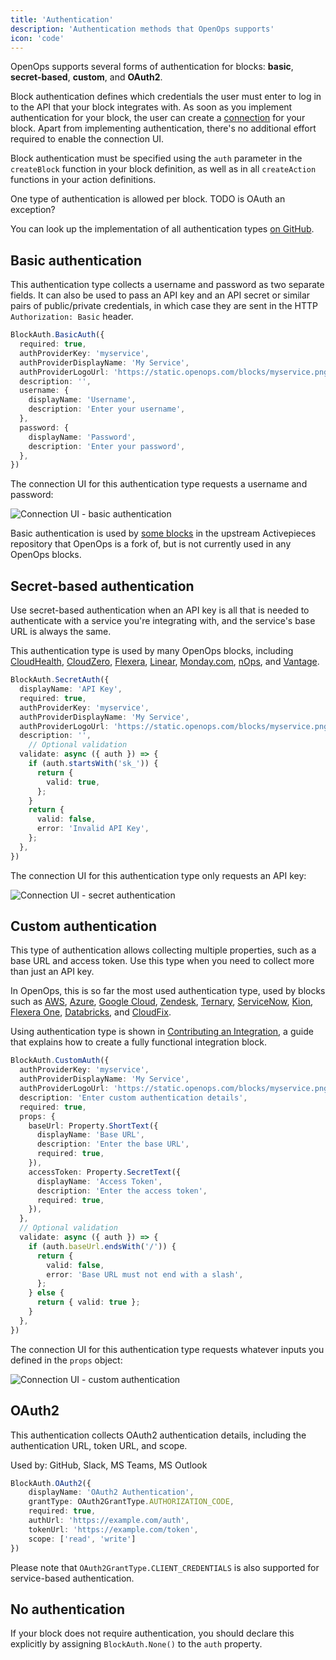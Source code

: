 ```yaml
---
title: 'Authentication'
description: 'Authentication methods that OpenOps supports'
icon: 'code'
---
```


OpenOps supports several forms of authentication for blocks: **basic**, **secret-based**, **custom**, and **OAuth2**.

Block authentication defines which credentials the user must enter to log in to the API that your block integrates with. As soon as you implement authentication for your block, the user can create a [connection](/cloud-access/access-levels-permissions) for your block. Apart from implementing authentication, there's no additional effort required to enable the connection UI.

Block authentication must be specified using the `auth` parameter in the `createBlock` function in your block definition, as well as in all `createAction` functions in your action definitions.

One type of authentication is allowed per block. TODO is OAuth an exception?

You can look up the implementation of all authentication types [on GitHub](https://github.com/openops-cloud/openops/blob/main/packages/blocks/framework/src/lib/property/authentication/index.ts).

## Basic authentication

This authentication type collects a username and password as two separate fields. It can also be used to pass an API key and an API secret or similar pairs of public/private credentials, in which case they are sent in the HTTP `Authorization: Basic` header.

```typescript
BlockAuth.BasicAuth({
  required: true,
  authProviderKey: 'myservice',
  authProviderDisplayName: 'My Service',
  authProviderLogoUrl: 'https://static.openops.com/blocks/myservice.png',
  description: '',
  username: {
    displayName: 'Username',
    description: 'Enter your username',
  },
  password: {
    displayName: 'Password',
    description: 'Enter your password',
  },
})
```

The connection UI for this authentication type requests a username and password:

![Connection UI - basic authentication](/images/contributing/connection-basic.png)

Basic authentication is used by [some blocks](https://github.com/search?q=repo%3Aactivepieces%2Factivepieces%20BlockAuth.BasicAuth&type=code) in the upstream Activepieces repository that OpenOps is a fork of, but is not currently used in any OpenOps blocks.

## Secret-based authentication

Use secret-based authentication when an API key is all that is needed to authenticate with a service you're integrating with, and the service's base URL is always the same.

This authentication type is used by many OpenOps blocks, including [CloudHealth](https://github.com/openops-cloud/openops/blob/main/packages/blocks/cloudhealth/src/lib/auth.ts), [CloudZero](https://github.com/openops-cloud/openops/blob/main/packages/blocks/cloudzero/src/lib/auth.ts), [Flexera](https://github.com/openops-cloud/openops/blob/main/packages/blocks/flexera/src/auth.ts), [Linear](https://github.com/openops-cloud/openops/blob/main/packages/blocks/linear/src/index.ts), [Monday.com](https://github.com/openops-cloud/openops/blob/main/packages/blocks/monday/src/index.ts), [nOps](https://github.com/openops-cloud/openops/blob/main/packages/blocks/nops/src/lib/auth.ts), and [Vantage](https://github.com/openops-cloud/openops/blob/main/packages/blocks/vantage/src/lib/auth.ts).

```typescript
BlockAuth.SecretAuth({
  displayName: 'API Key',
  required: true,
  authProviderKey: 'myservice',
  authProviderDisplayName: 'My Service',
  authProviderLogoUrl: 'https://static.openops.com/blocks/myservice.png',
  description: '',
    // Optional validation
  validate: async ({ auth }) => {
    if (auth.startsWith('sk_')) {
      return {
        valid: true,
      };
    }
    return {
      valid: false,
      error: 'Invalid API Key',
    };
  },
})
```

The connection UI for this authentication type only requests an API key:

![Connection UI - secret authentication](/images/contributing/connection-secret.png)

## Custom authentication

This type of authentication allows collecting multiple properties, such as a base URL and access token. Use this type when you need to collect more than just an API key.

In OpenOps, this is so far the most used authentication type, used by blocks such as [AWS](https://github.com/openops-cloud/openops/blob/950ce3eaecf0d5f991f5828ab82f0cfc91bfe01b/packages/openops/src/lib/aws/auth.ts#L169), [Azure](https://github.com/openops-cloud/openops/blob/main/packages/openops/src/lib/azure/auth.ts), [Google Cloud](https://github.com/openops-cloud/openops/blob/main/packages/openops/src/lib/google-cloud/auth.ts), [Zendesk](https://github.com/openops-cloud/openops/blob/main/packages/blocks/zendesk/src/index.ts), [Ternary](https://github.com/openops-cloud/openops/blob/main/packages/blocks/ternary/src/lib/common/auth.ts), [ServiceNow](https://github.com/openops-cloud/openops/blob/main/packages/blocks/servicenow/src/lib/auth.ts), [Kion](https://github.com/openops-cloud/openops/blob/main/packages/blocks/kion/src/lib/auth.ts), [Flexera One](https://github.com/openops-cloud/openops/blob/main/packages/blocks/flexera-one/src/lib/auth.ts), [Databricks](https://github.com/openops-cloud/openops/blob/main/packages/blocks/databricks/src/lib/common/auth.ts), and [CloudFix](https://github.com/openops-cloud/openops/blob/main/packages/blocks/cloudfix/src/lib/common/auth.ts).

Using authentication type is shown in [Contributing an Integration](/contributing/contributing-an-integration/), a guide that explains how to create a fully functional integration block.

```typescript
BlockAuth.CustomAuth({
  authProviderKey: 'myservice',
  authProviderDisplayName: 'My Service',
  authProviderLogoUrl: 'https://static.openops.com/blocks/myservice.png',
  description: 'Enter custom authentication details',
  required: true,
  props: {
    baseUrl: Property.ShortText({
      displayName: 'Base URL',
      description: 'Enter the base URL',
      required: true,
    }),
    accessToken: Property.SecretText({
      displayName: 'Access Token',
      description: 'Enter the access token',
      required: true,
    }),
  },
  // Optional validation
  validate: async ({ auth }) => {
    if (auth.baseUrl.endsWith('/')) {
      return {
        valid: false,
        error: 'Base URL must not end with a slash',
      };
    } else {
      return { valid: true };
    }
  },
})
```

The connection UI for this authentication type requests whatever inputs you defined in the `props` object:

![Connection UI - custom authentication](/images/contributing/connection-custom.png)

## OAuth2

This authentication collects OAuth2 authentication details, including the authentication URL, token URL, and scope.

Used by: GitHub, Slack, MS Teams, MS Outlook


```typescript
BlockAuth.OAuth2({
    displayName: 'OAuth2 Authentication',
    grantType: OAuth2GrantType.AUTHORIZATION_CODE,
    required: true,
    authUrl: 'https://example.com/auth',
    tokenUrl: 'https://example.com/token',
    scope: ['read', 'write']
})
```

Please note that `OAuth2GrantType.CLIENT_CREDENTIALS` is also supported for service-based authentication.

## No authentication

If your block does not require authentication, you should declare this explicitly by assigning `BlockAuth.None()` to the `auth` property.
